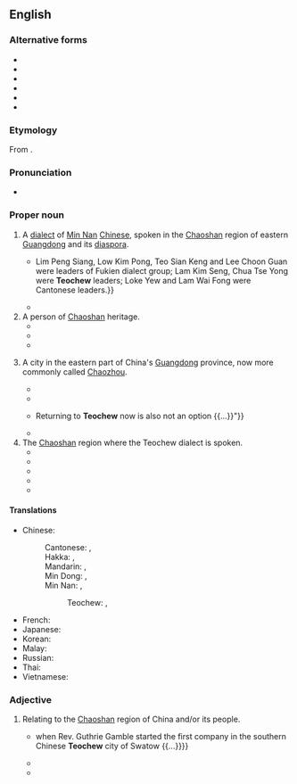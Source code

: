 ==English==
{{Wikipedia}}
{{commonscat}}

===Alternative forms===
* {{alter|en|Diojiu|Teochiu|Tiuchiu|Tie-chiu|Teochow}}
* {{alter|en|Chaozhou||via Mandarin}}
* {{alter|en|Chiuchow|Chiu Chow||Hong Kong|via Cantonese}}
* {{alter|en|Taechew|Taechiew||Thailand}}
* {{alter|en|Tio Ciu||Indonesia}}
* {{alter|en|Trieu Chau||Vietnam|via Vietnamese}}

===Etymology===
From {{etyl|zhx-teo|en}} {{zh-l|潮州|tr=dio5 ziu1}}.

===Pronunciation===
* {{IPA|en|/tiˈoʊtʃuː/}}

===Proper noun===
{{en-proper noun}}

# A [[dialect]] of [[Min Nan]] [[Chinese]], spoken in the [[Chaoshan]] region of eastern [[Guangdong]] and its [[diaspora]].
#* {{quote-book|en|year=1995|author=Qinghuang Yan|title=Community and Politics: The Chinese in Colonial Singapore and Malaysia|publisher=Marshall Cavendish International|isbn=9789812100627
|passage={{...}} Lim Peng Siang, Low Kim Pong, Teo Sian Keng and Lee Choon Guan were leaders of Fukien dialect group; Lam Kim Seng, Chua Tse Yong were '''Teochew''' leaders; Loke Yew and Lam Wai Fong were Cantonese leaders.}}
#* {{quote-book
|en
|year=2015
|author=William L. Gibson
|title=Singapore Yellow
|url=https://archive.org/details/singaporeyellow0000gibs/
|location=[[Singapore]]
|publisher={{w|Monsoon Books}}
|ISBN=978-981-4423-65-6
|OCLC=906888448
|OL=28419628M
|page=116
|pageurl=https://archive.org/details/singaporeyellow0000gibs/page/116/
|text='I do not speak English,' the young man said sanguinely in Malay, then said it again in '''Teochew''', to test the white man.}}
# A person of [[Chaoshan]] heritage.
#* {{quote-book|en|year=1985|author=Lim Keak Cheng|title=Social Change and the Chinese in Singapore: A Socio-economic Geography with Special Reference to Bāng Structure
|passage=The founding of the Four Seas Communications Bank by the leading Teochew merchants in 1907 marked the heyday of Teochew economic strength. However, the inter-war years was a period of economic regression for the '''Teochews'''.}}
#* {{quote-book
|en
|year=2011
|author=Cheryl Lu-Lien Tan
|title=A Tiger in the Kitchen: A Memoir of Food and Family
|url=https://archive.org/details/tigerinkitchen00tanc/
|location=[[New York]]
|publisher={{w|Hachette Books|Hyperion Books}}
|ISBN=978-1-4013-4128-2
|LCCN=2010035210
|OCLC=990515933
|page=9
|pageurl=https://archive.org/details/tigerinkitchen00tanc/page/9/
|passage="Yes! You are '''Teochew'''. Aiyah, don't you know, our people are known for being pirates, smugglers, and greate businessmen. [The Hong Kong billionaire] Li Ka-shing is '''Teochew''', you know!"}}
#* {{quote-book|en|year=2012|author=Phyllis Ghim-Lian Chew|title=A Sociolinguistic History of Early Identities in Singapore: From Colonialism to Nationalism|publisher=Palgrave Macmillan|isbn=9781137012333|page=45
|passage=However, the majority of Singaporean '''Teochews''' speak the Swatow (named after the main Teochew city in southeast China) variety.}}
# {{lb|en|dated|uncommon}} A city in the eastern part of China's [[Guangdong]] province, now more commonly called [[Chaozhou]]. 
#* {{quote-book|en|year=1955| title=Review of Hong Kong Chinese Press|author=| page=| passage=Fong Kai is a well known porcelain-producing center in eastern Kwangtung. It is only 8 ''li'' away from '''Teochow''' (Chaochow), and easily accessible.}}
#* {{quote-book|en|year=1976|author=Yen Ching Hwang|title=The Overseas Chinese and the 1911 Revolution: With special reference to Singapore and Malaya|location=Kuala Lumpur|publisher=Oxford University Press|page=310|passage=As mentioned previously (in Chapter II), the Huang Kang Uprising in '''Teochew''' (also known as the first '''Teochew''' Uprising) had been fermenting long before the formation of the T'ung Meng Hui.}}
#* {{quote-book|en|year=2014|author=Song Cheng Miang|title=Teochew Red, Hokkien Green|publisher=Partridge Publishing Singapore
|passage="I miss my family in '''Teochew'''. {{...}} Returning to '''Teochew''' now is also not an option {{...}}"}}
#* {{quote-book|en|year=2015|author=Eric Low|title=Teochew Heritage Cooking: A treasury of recipes for Chinese comfort food|publisher=Marshall Cavendish International Asia Pte Ltd|isbn=9789814677356|page=72
|passage=It has been said that this dish was created by the court house chefs when the secretaries of the various civil departments in '''Teochew''' City did not want their officials to look uncivilised eating chicken with bones at formal events.}}
# The [[Chaoshan]] region where the Teochew dialect is spoken. {{rfv-sense|en}}
#* {{quote-book|en|year=1972 | title=China, India and the Ruins of Washington |author=Austin Coates | page=94| passage=In Fukien and the '''Teochew''' region of eastern Kwangtung there are places where every man in every village within a radius of twenty miles or more bears the same surname, the clan being virtually a small nation with its own territory. }}
#* {{quote-book|en|year=2007 | title=Passage Through China: This Land So Rich in Beauty |author=Khoon Choy Lee | page=22| passage=When they later moved down south to the '''Teochew''' region, their language developed into the Teochew dialect, whose tone is very similar to Minnan Huà. }}
#* {{quote-book|en|year=2014| title=Language Attitudes and Identities in Multilingual China|author=Sihua Liang | page=92| passage=Mr and Mrs Chen were from the same town in the Chaoshan ('''Teochew''') Region and spoke the same variety of Teochew dialect. }}
#* {{quote-book|en|year=2019| title=A General History Of The Chinese In Singapore |author=Chong Guan Kwa, ‎Bak Lim Kua | page=16| passage=Changlim in the Chaozhou ('''Teochew''') region emerged as Amoy's rival for domination of the coastal trade. }}
#* {{quote-book|en|year=2020| title=My Father's Kampung: A History Of Aukang And Punggol |author=Shawn Li Song Seah | page=xvii| passage=While some Teochews came to Singapore from Dapo (also Dabu, or Hakka district), language differences led to Dapo being separated from the '''Teochew''' region, leaving only eight districts, although after the 19th century, the Chinese government futher divided the 8 districts into 11.}}

====Translations====
{{trans-top|one of the divisions of the Chinese language}}
* Chinese:
*: Cantonese: {{t|yue|潮州話|sc=Hani}}, {{t|yue|潮州话|tr=ciu4 zau1 waa6-2|sc=Hani}}
*: Hakka: {{t|hak|潮州話|sc=Hani}}, {{t|hak|潮州话|tr=Chhèu-chû-fa|sc=Hani}}
*: Mandarin: {{t+|cmn|潮州話|sc=Hani}}, {{t+|cmn|潮州话|tr=Cháozhōuhuà|sc=Hani}}
*: Min Dong: {{t|cdo|潮州話|sc=Hani}}, {{t|cdo|潮州话|tr=Dièu-ciŭ-uâ|sc=Hani}}
*: Min Nan: {{t+|nan|潮州話|sc=Hani}}, {{t|nan|潮州话|tr=Tiô-chiu-ōe|sc=Hani}}
*:: Teochew: {{t+|nan|潮州話|sc=Hani}}, {{t|nan|潮州话|tr=die5 ziu1 uê7, dio5 ziu1 uê7|sc=Hani}}
{{trans-mid}}
* French: {{t+|fr|teochew|m}}
* Japanese: {{t+|ja|潮州語|tr=ちょうしゅうご, chōshūgo}}
* Korean: {{t|ko|조주어}}
* Malay: {{t|ms|[[bahasa]] [[Teochew]]}}
* Russian: {{t|ru|чаоша́ньский|m}}
* Thai: {{t|th|แต้จิ๋ว}}
* Vietnamese: {{t|vi|[[tiếng]] [[Triều Châu]]}}
{{trans-bottom}}

{{trans-see|city|Chaozhou}}

===Adjective===
{{en-adjective|-}}

# Relating to the [[Chaoshan]] region of China and/or its people.
#* {{quote-book|en|year=1996|author=Danny Tze-Ken Wong|title=Our Anchor Holds: A History of the Boy's Brigade in Malaysia, 1946-1996
|passage={{...}} when Rev. Guthrie Gamble started the first company in the southern Chinese '''Teochew''' city of Swatow {{...}}}}
#* {{quote-book|en|year=2014|author=Kua Ee Heok|title=Ageing Baby Boomers|publisher=Write Editions / Tusitala (RLS) Pte Ltd|isbn=9789810792923
|passage=My grandfather, Mr Kua Kim Par, left the '''Teochew''' city of Chaozhou circa 1896 because of the political turmoil in China with the decline of the Qing Dynasty.}}
#* {{quote-book|en|year=2014|author=Sihua Liang|title=Language Attitudes and Identities in Multilingual China: A Linguistic Ethnography|publisher=Springer|isbn=9783319126197|page=92
|passage=Liang: So where do most members of your Jiazu live?<br>Chen: Chaozhou ('''Teochew''' city). Two thirds of the population live in Chaozhou. Err...three fourths, actually, because only my father, his brother and the sons of some relatives have left (Chaozhou) to work elsewhere.}}